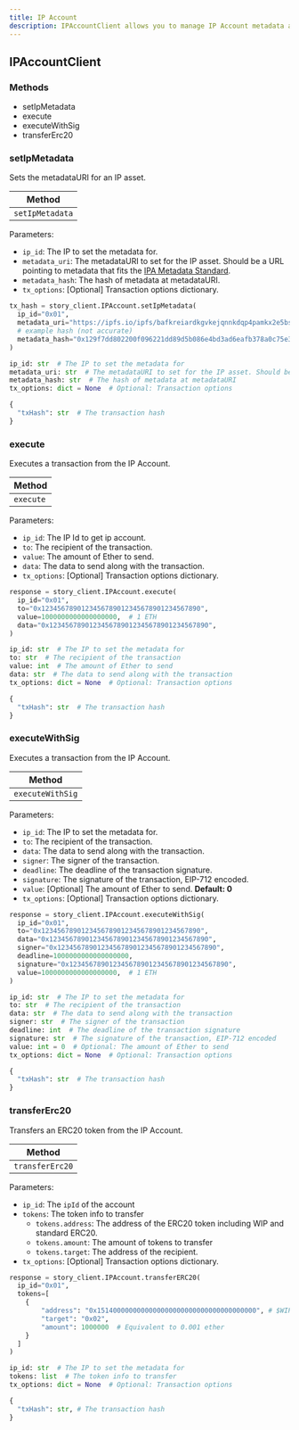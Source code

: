 ```yaml
---
title: IP Account
description: IPAccountClient allows you to manage IP Account metadata and execute transactions.
---
```


## IPAccountClient

### Methods

- setIpMetadata
- execute
- executeWithSig
- transferErc20

### setIpMetadata

Sets the metadataURI for an IP asset.

| Method          |
| --------------- |
| `setIpMetadata` |

Parameters:

- `ip_id`: The IP to set the metadata for.
- `metadata_uri`: The metadataURI to set for the IP asset. Should be a URL pointing to metadata that fits the [IPA Metadata Standard](/concepts/ip-asset/ipa-metadata-standard).
- `metadata_hash`: The hash of metadata at metadataURI.
- `tx_options`: \[Optional] Transaction options dictionary.

<CodeGroup>

```python Python
tx_hash = story_client.IPAccount.setIpMetadata(
  ip_id="0x01",
  metadata_uri="https://ipfs.io/ipfs/bafkreiardkgvkejqnnkdqp4pamkx2e5bs4lzus5trrw3hgmoa7dlbb6foe",
  # example hash (not accurate)
  metadata_hash="0x129f7dd802200f096221dd89d5b086e4bd3ad6eafb378a0c75e3b04fc375f997",
)
```

```python Request Parameters
ip_id: str  # The IP to set the metadata for
metadata_uri: str  # The metadataURI to set for the IP asset. Should be a URL pointing to metadata that fits the [IPA Metadata Standard](/concepts/ip-asset/ipa-metadata-standard)
metadata_hash: str  # The hash of metadata at metadataURI
tx_options: dict = None  # Optional: Transaction options
```

```python Response
{
  "txHash": str  # The transaction hash
}
```

</CodeGroup>

### execute

Executes a transaction from the IP Account.

| Method    |
| --------- |
| `execute` |

Parameters:

- `ip_id`: The IP Id to get ip account.
- `to`: The recipient of the transaction.
- `value`: The amount of Ether to send.
- `data`: The data to send along with the transaction.
- `tx_options`: \[Optional] Transaction options dictionary.

<CodeGroup>

```python Python
response = story_client.IPAccount.execute(
  ip_id="0x01",
  to="0x1234567890123456789012345678901234567890",
  value=1000000000000000000,  # 1 ETH
  data="0x1234567890123456789012345678901234567890",
)
```

```python Request Parameters
ip_id: str  # The IP to set the metadata for
to: str  # The recipient of the transaction
value: int  # The amount of Ether to send
data: str  # The data to send along with the transaction
tx_options: dict = None  # Optional: Transaction options
```

```python Response
{
  "txHash": str  # The transaction hash
}
```

</CodeGroup>

### executeWithSig

Executes a transaction from the IP Account.

| Method           |
| ---------------- |
| `executeWithSig` |

Parameters:

- `ip_id`: The IP to set the metadata for.
- `to`: The recipient of the transaction.
- `data`: The data to send along with the transaction.
- `signer`: The signer of the transaction.
- `deadline`: The deadline of the transaction signature.
- `signature`: The signature of the transaction, EIP-712 encoded.
- `value`: \[Optional] The amount of Ether to send. **Default: 0**
- `tx_options`: \[Optional] Transaction options dictionary.

<CodeGroup>

```python Python
response = story_client.IPAccount.executeWithSig(
  ip_id="0x01",
  to="0x1234567890123456789012345678901234567890",
  data="0x1234567890123456789012345678901234567890",
  signer="0x1234567890123456789012345678901234567890",
  deadline=1000000000000000000,
  signature="0x1234567890123456789012345678901234567890",
  value=1000000000000000000,  # 1 ETH
)
```

```python Request Parameters
ip_id: str  # The IP to set the metadata for
to: str  # The recipient of the transaction
data: str  # The data to send along with the transaction
signer: str  # The signer of the transaction
deadline: int  # The deadline of the transaction signature
signature: str  # The signature of the transaction, EIP-712 encoded
value: int = 0  # Optional: The amount of Ether to send
tx_options: dict = None  # Optional: Transaction options
```

```python Response
{
  "txHash": str  # The transaction hash
}
```

</CodeGroup>

### transferErc20

Transfers an ERC20 token from the IP Account.

| Method          |
| --------------- |
| `transferErc20` |

Parameters:

- `ip_id`: The `ipId` of the account
- `tokens`: The token info to transfer
  - `tokens.address`: The address of the ERC20 token including WIP and standard ERC20.
  - `tokens.amount`: The amount of tokens to transfer
  - `tokens.target`: The address of the recipient.
- `tx_options`: \[Optional] Transaction options dictionary.

<CodeGroup>

```python Python
response = story_client.IPAccount.transferERC20(
  ip_id="0x01",
  tokens=[
    {
        "address": "0x1514000000000000000000000000000000000000", # $WIP
        "target": "0x02",
        "amount": 1000000  # Equivalent to 0.001 ether
    }
  ]
)
```

```python Request Parameters
ip_id: str  # The IP to set the metadata for
tokens: list  # The token info to transfer
tx_options: dict = None  # Optional: Transaction options
```

```python Response
{
  "txHash": str, # The transaction hash
}
```

</CodeGroup>
